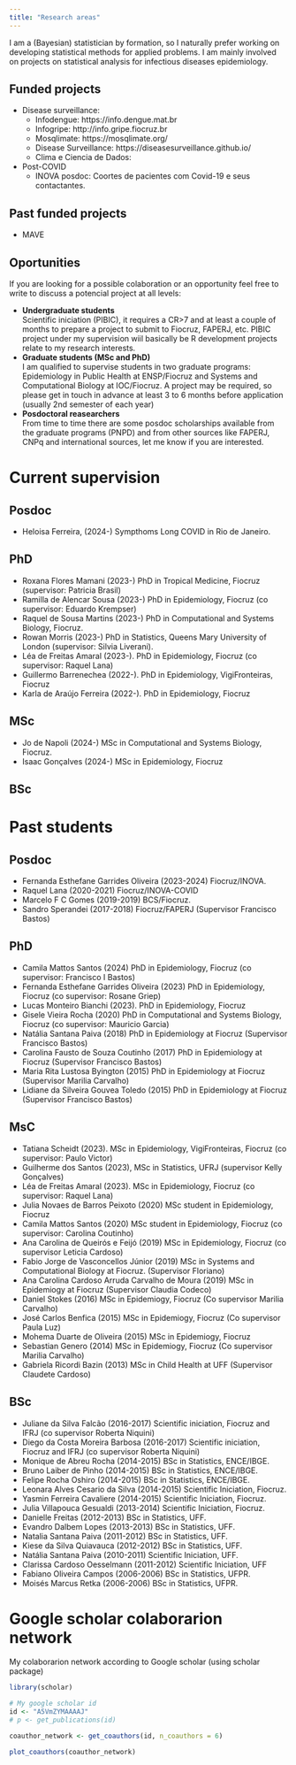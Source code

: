 ```yaml
---
title: "Research areas"
---
```


I am a (Bayesian) statistician by formation, so I naturally prefer working on developing statistical methods for applied problems. I am mainly involved on projects on statistical analysis for infectious diseases epidemiology.

## Funded projects

  - Disease surveillance:
    - Infodengue: https://info.dengue.mat.br
    - Infogripe: http://info.gripe.fiocruz.br
    - Mosqlimate: https://mosqlimate.org/
    - Disease Surveillance: https://diseasesurveillance.github.io/
    - Clima e Ciencia de Dados:
  - Post-COVID 
    - INOVA posdoc: Coortes de pacientes com Covid-19 e seus contactantes. 
  
## Past funded projects

  - MAVE

## Oportunities

If you are looking for a possible colaboration or an opportunity feel free to write to discuss a potencial project at all levels:

- **Undergraduate students** <br> Scientific iniciation (PIBIC), it requires a CR>7 and at least a couple of months to prepare a project to submit to Fiocruz, FAPERJ, etc. PIBIC project under my supervision wiil basically be R development projects relate to my research interests.
- **Graduate students (MSc and PhD)** <br> I am qualified to supervise students in two graduate programs: Epidemiology in Public Health at ENSP/Fiocruz and Systems and Computational Biology at IOC/Fiocruz. A project may be required, so please get in touch in advance at least 3 to 6 months before application (usually 2nd semester of each year)
- **Posdoctoral reasearchers** <br> From time to time there are some posdoc scholarships available from the graduate programs (PNPD) and from other sources like FAPERJ, CNPq and international sources, let me know if you are interested.

# Current supervision

## Posdoc

  - Heloisa Ferreira, (2024-) Sympthoms Long COVID in Rio de Janeiro.
  
## PhD

  - Roxana Flores Mamani (2023-) PhD in Tropical Medicine, Fiocruz (supervisor: Patricia Brasil)
  - Ramilla de Alencar Sousa (2023-) PhD in Epidemiology, Fiocruz (co supervisor: Eduardo Krempser)
  - Raquel de Sousa Martins (2023-) PhD in Computational and Systems Biology, Fiocruz.
  - Rowan Morris (2023-) PhD in Statistics, Queens Mary University of London (supervisor: Silvia Liverani).
  - Léa de Freitas Amaral (2023-). PhD in Epidemiology, Fiocruz (co supervisor: Raquel Lana)
  - Guillermo Barrenechea (2022-). PhD in Epidemiology, VigiFronteiras, Fiocruz
  - Karla de Araújo Ferreira (2022-). PhD in Epidemiology, Fiocruz

## MSc 

  - Jo de Napoli (2024-) MSc in Computational and Systems Biology, Fiocruz.
  - Isaac Gonçalves (2024-) MSc in Epidemiology, Fiocruz
  
## BSc


# Past students

## Posdoc
  - Fernanda Esthefane Garrides Oliveira (2023-2024) Fiocruz/INOVA.
  - Raquel Lana (2020-2021) Fiocruz/INOVA-COVID
  - Marcelo F C Gomes (2019-2019) BCS/Fiocruz.
  - Sandro Sperandei (2017-2018) Fiocruz/FAPERJ (Supervisor Francisco Bastos)
  
## PhD
  - Camila Mattos Santos  (2024) PhD in Epidemiology, Fiocruz (co supervisor: Francisco I Bastos)
  - Fernanda Esthefane Garrides Oliveira  (2023) PhD in Epidemiology, Fiocruz (co supervisor: Rosane Griep)
  - Lucas Monteiro Bianchi (2023). PhD in Epidemiology, Fiocruz
  - Gisele Vieira Rocha  (2020) PhD in Computational and Systems Biology, Fiocruz (co supervisor: Mauricio Garcia)
  - Natália Santana Paiva (2018) PhD in Epidemiology at Fiocruz (Supervisor Francisco Bastos)
  - Carolina Fausto de Souza Coutinho (2017) PhD in Epidemiology at Fiocruz (Supervisor Francisco Bastos)
  - Maria Rita Lustosa Byington (2015) PhD in Epidemiology at Fiocruz (Supervisor Marilia Carvalho)
  - Lidiane da Silveira Gouvea Toledo (2015) PhD in Epidemiology at Fiocruz (Supervisor Francisco Bastos)
  
## MsC

  - Tatiana Scheidt (2023). MSc in Epidemiology, VigiFronteiras, Fiocruz (co supervisor: Paulo Victor)
  - Guilherme dos Santos (2023), MSc in Statistics, UFRJ (supervisor Kelly Gonçalves)
  - Léa de Freitas Amaral (2023). MSc in Epidemiology, Fiocruz (co supervisor: Raquel Lana)
  - Julia Novaes de Barros Peixoto (2020) MSc student in Epidemiology, Fiocruz
  - Camila Mattos Santos  (2020) MSc student in Epidemiology, Fiocruz (co supervisor: Carolina Coutinho)
  - Ana Carolina de Queirós e Feijó  (2019) MSc in Epidemiology, Fiocruz (co supervisor Leticia Cardoso)
  - Fabio Jorge de Vasconcellos Júnior (2019) MSc in Systems and Computational Biology at Fiocruz. (Supervisor Floriano)
  - Ana Carolina Cardoso Arruda Carvalho de Moura (2019) MSc in Epidemiogy at Fiocruz (Supervisor Claudia Codeco)
  - Daniel Stokes (2016) MSc in Epidemiogy, Fiocruz (Co supervisor Marilia Carvalho)
  - José Carlos Benfica (2015) MSc in Epidemiogy, Fiocruz (Co supervisor Paula Luz)
  - Mohema Duarte de Oliveira (2015) MSc in Epidemiogy, Fiocruz
  - Sebastian Genero (2014) MSc in Epidemiogy, Fiocruz (Co supervisor Marilia Carvalho)
  - Gabriela Ricordi Bazin (2013) MSc in Child Health at UFF (Supervisor Claudete Cardoso)

## BSc 

  - Juliane da Silva Falcão (2016-2017) Scientific iniciation, Fiocruz and IFRJ (co supervisor Roberta Niquini)
  - Diego da Costa Moreira Barbosa (2016-2017) Scientific iniciation, Fiocruz and IFRJ (co supervisor Roberta Niquini)
  - Monique de Abreu Rocha (2014-2015) BSc in Statistics, ENCE/IBGE.
  - Bruno Laiber de Pinho (2014-2015) BSc in Statistics, ENCE/IBGE.
  - Felipe Rocha Oshiro (2014-2015) BSc in Statistics, ENCE/IBGE.
  - Leonara Alves Cesario da Silva (2014-2015) Scientific Iniciation, Fiocruz.
  - Yasmin Ferreira Cavaliere (2014-2015) Scientific Iniciation, Fiocruz.
  - Julia Villapouca Gesualdi (2013-2014) Scientific Iniciation, Fiocruz.
  - Danielle Freitas (2012-2013) BSc in Statistics, UFF.
  - Evandro Dalbem Lopes (2013-2013) BSc in Statistics, UFF.
  - Natalia Santana Paiva (2011-2012) BSc in Statistics, UFF.
  - Kiese da Silva Quiavauca (2012-2012) BSc in Statistics, UFF.
  - Natália Santana Paiva	(2010-2011) Scientific Iniciation, UFF.
  - Clarissa Cardoso Oesselmann (2011-2012) Scientific Iniciation, UFF
  - Fabiano Oliveira Campos (2006-2006) BSc in Statistics, UFPR.
  - Moisés Marcus Retka (2006-2006) BSc in Statistics, UFPR.


# Google scholar colaborarion network

My colaborarion network according to Google scholar (using scholar package)

```r
library(scholar)

# My google scholar id
id <- "A5VmZYMAAAAJ"
# p <- get_publications(id)

coauthor_network <- get_coauthors(id, n_coauthors = 6)

plot_coauthors(coauthor_network)
```




